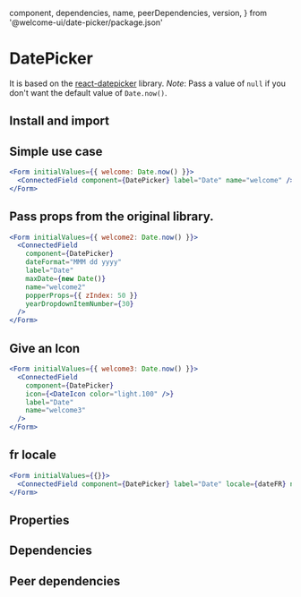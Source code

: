 
  component,
  dependencies,
  name,
  peerDependencies,
  version,
} from '@welcome-ui/date-picker/package.json'

# DatePicker

<tagversion version={version} name={name} component={component} />

It is based on the [react-datepicker](https://github.com/Hacker0x01/react-datepicker) library. _Note_: Pass a value of `null` if you don't want the default value of `Date.now()`.

## Install and import

<usage component={component} name={name} peerDependencies={peerDependencies} />

## Simple use case

```jsx
<Form initialValues={{ welcome: Date.now() }}>
  <ConnectedField component={DatePicker} label="Date" name="welcome" />
</Form>
```

## Pass props from the original library.

```jsx
<Form initialValues={{ welcome2: Date.now() }}>
  <ConnectedField
    component={DatePicker}
    dateFormat="MMM dd yyyy"
    label="Date"
    maxDate={new Date()}
    name="welcome2"
    popperProps={{ zIndex: 50 }}
    yearDropdownItemNumber={30}
  />
</Form>
```

## Give an Icon

```jsx
<Form initialValues={{ welcome3: Date.now() }}>
  <ConnectedField
    component={DatePicker}
    icon={<DateIcon color="light.100" />}
    label="Date"
    name="welcome3"
  />
</Form>
```

## fr locale

```jsx
<Form initialValues={{}}>
  <ConnectedField component={DatePicker} label="Date" locale={dateFR} name="welcome4" />
</Form>
```

## Properties

<props propTypes={props.propTypes.DatePicker} />

## Dependencies

<dependencies dependencies={dependencies} />

## Peer dependencies

<dependencies dependencies={peerDependencies} />
